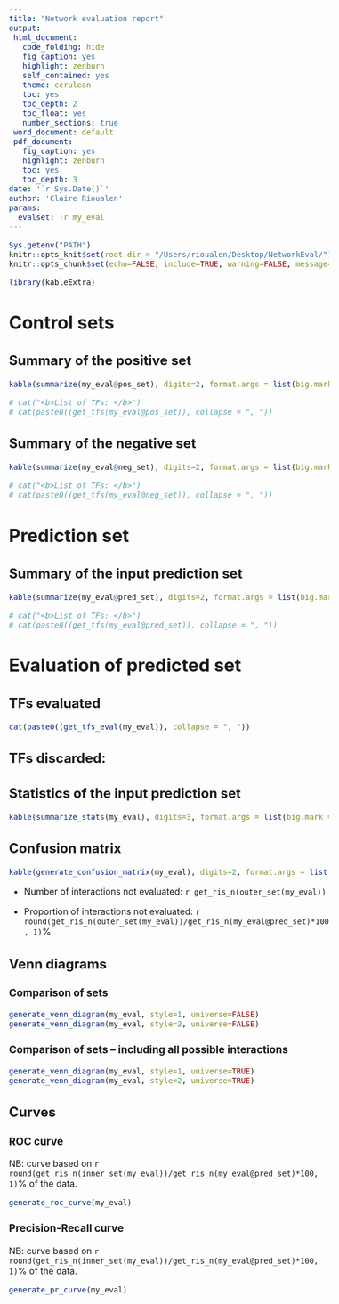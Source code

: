 ```yaml
---
title: "Network evaluation report"
output:
 html_document:
   code_folding: hide
   fig_caption: yes
   highlight: zenburn
   self_contained: yes
   theme: cerulean
   toc: yes
   toc_depth: 2
   toc_float: yes
   number_sections: true
 word_document: default
 pdf_document:
   fig_caption: yes
   highlight: zenburn
   toc: yes
   toc_depth: 3
date: '`r Sys.Date()`'
author: 'Claire Rioualen'
params:
  evalset: !r my_eval
---
```



<style type="text/css">

body{ /* Normal  */
      font-size: 16px;
  }
</style>


```r
Sys.getenv("PATH")
knitr::opts_knit$set(root.dir = "/Users/rioualen/Desktop/NetworkEval/")
knitr::opts_chunk$set(echo=FALSE, include=TRUE, warning=FALSE, message=FALSE, results = 'asis')

library(kableExtra)
```

# Control sets

## Summary of the positive set

```r
kable(summarize(my_eval@pos_set), digits=2, format.args = list(big.mark = ',')) %>% kable_styling(full_width = F, font_size = 20)

# cat("<b>List of TFs: </b>")
# cat(paste0((get_tfs(my_eval@pos_set)), collapse = ", "))
```

## Summary of the negative set

```r
kable(summarize(my_eval@neg_set), digits=2, format.args = list(big.mark = ',')) %>% kable_styling(full_width = F, font_size = 20)

# cat("<b>List of TFs: </b>")
# cat(paste0((get_tfs(my_eval@neg_set)), collapse = ", "))
```

# Prediction set

## Summary of the input prediction set

```r
kable(summarize(my_eval@pred_set), digits=2, format.args = list(big.mark = ','))  %>% kable_styling(full_width = F, font_size = 20)

# cat("<b>List of TFs: </b>")
# cat(paste0((get_tfs(my_eval@pred_set)), collapse = ", "))
```

# Evaluation of predicted set

## TFs evaluated

```r
cat(paste0((get_tfs_eval(my_eval)), collapse = ", "))
```

## TFs discarded: 


## Statistics of the input prediction set

```r
kable(summarize_stats(my_eval), digits=3, format.args = list(big.mark = ',')) %>% kable_styling(full_width = F, font_size = 20)
```

## Confusion matrix

```r
kable(generate_confusion_matrix(my_eval), digits=2, format.args = list(big.mark = ',')) %>% kable_styling(full_width = F, font_size = 20)
```

* Number of interactions not evaluated: `r get_ris_n(outer_set(my_eval))`

* Proportion of interactions not evaluated: `r round(get_ris_n(outer_set(my_eval))/get_ris_n(my_eval@pred_set)*100, 1)`%

## Venn diagrams

### Comparison of sets

```r
generate_venn_diagram(my_eval, style=1, universe=FALSE)
generate_venn_diagram(my_eval, style=2, universe=FALSE)
```

### Comparison of sets -- including all possible interactions

```r
generate_venn_diagram(my_eval, style=1, universe=TRUE)
generate_venn_diagram(my_eval, style=2, universe=TRUE)
```

## Curves

### ROC curve

NB: curve based on `r round(get_ris_n(inner_set(my_eval))/get_ris_n(my_eval@pred_set)*100, 1)`% of the data.

```r
generate_roc_curve(my_eval)
```

### Precision-Recall curve

NB: curve based on `r round(get_ris_n(inner_set(my_eval))/get_ris_n(my_eval@pred_set)*100, 1)`% of the data.

```r
generate_pr_curve(my_eval)
```
